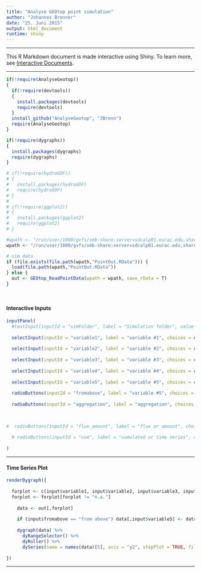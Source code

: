 ```yaml
---
title: "Analyse GEOtop point simulation"
author: "Johannes Brenner"
date: "25. Juni 2015"
output: html_document
runtime: shiny
---
```


***

This R Markdown document is made interactive using Shiny. To learn more, see [Interactive Documents](http://rmarkdown.rstudio.com/authoring_shiny.html).

***

```r

if(!require(AnalyseGeotop))
{
  if(!require(devtools))
  {
    install.packages(devtools)
    require(devtools)
  }
  install_github("AnalyseGeotop", "JBrenn")
  require(AnalyseGeotop)
}

if(!require(dygraphs))
{
  install.packages(dygraphs)
  require(dygraphs)
}

# if(!require(hydroGOF))
# {
#   install.packages(hydroGOF)
#   require(hydroGOF)
# }
# 
# if(!require(ggplot2))
# {
#   install.packages(ggplot2)
#   require(ggplot2)
# }

#wpath <- "/run/user/1000/gvfs/smb-share:server=sdcalp01.eurac.edu,share=data2/Simulations/Simulation_GEOtop_1_225_ZH/Vinschgau/SimTraining/BrJ/HiResAlp/1D/Montecini_pnt_1_225_B2_007/"
wpath <- "/run/user/1000/gvfs/smb-share:server=sdcalp01.eurac.edu,share=data2/Simulations/Simulation_GEOtop_1_225_ZH/Vinschgau/SimTraining/BrJ/MonaLisa/1D/Kaltern/sim006"

# sim data
if (file.exists(file.path(wpath,"PointOut.RData"))) {
  load(file.path(wpath,"PointOut.RData"))
} else {
  out <- GEOtop_ReadPointData(wpath = wpath, save_rData = T)
}

  
```

#### Interactive Inputs

```r
inputPanel(
  #textInput(inputId = "simFolder", label = "Simulation folder", value = "")
  
  selectInput(inputId = "variable1", label = "variable #1", choices = names(out), selected = "Tair.C."),
  
  selectInput(inputId = "variable2", label = "variable #2", choices = c("n.a.",names(out)), selected = "Tsurface.C."),
  
  selectInput(inputId = "variable3", label = "variable #3", choices = c("n.a.",names(out)), selected = "Tvegetation.C."),
  
  selectInput(inputId = "variable4", label = "variable #4", choices = c("n.a.",names(out)), selected = "Tcanopyair.C."),
  
  selectInput(inputId = "variable5", label = "variable #5", choices = c("n.a.",names(out)), selected = "PrainPsnow_over_canopy.mm."),
  
  radioButtons(inputId = "fromabove", label = "variable #5", choices = c("normal","from above"), selected = "from above", inline = FALSE),
  
  radioButtons(inputId = "aggregation", label = "aggregation", choices = c("hour","day","month"), selected = "day", inline = FALSE)
  

  
#  radioButtons(inputId = "flux_amount", label = "flux or amount", choices = c("flux","amount"), selected = "flux", inline = FALSE)
  
  # radioButtons(inputId = "cum", label = "cumulated or time series", choices = c("time series","cumulated over time"), selected = "time series", inline = FALSE)
  
)

```

***

#### Time Series Plot



```r

renderDygraph({
  
  forplot <- c(input$variable1, input$variable2, input$variable3, input$variable4, input$variable5)
  forplot <- forplot[forplot != "n.a."]
    
    data <- out[,forplot] 
    
    if (input$fromabove == "from above") data[,input$variable5] <- data[,input$variable5] * (-1)
    
    dygraph(data) %>%
      dyRangeSelector() %>%
      dyRoller() %>%
      dySeries(name = names(data)[5], axis = "y2", stepPlot = TRUE, fillGraph = TRUE)
 
})

```
  
***

